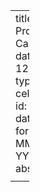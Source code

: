 ---
title: A Proud Carmelite!
date: 15 12 2022
type: celebration
id: '00016'
date-format: MMM D, YYYY
abstract: |
    <p>Mount Carmel College (in Bangalore), my alma mater, is celebrating its Platinum Jubilee this year. A part of this celebration is <a href="https://www.youtube.com/watch?v=hli7XE8pezM">HERSTORY</a>: "75 years of scripting success stories of Confident, Competent, & Compassionate Carmelites".</p>

    <p>I was honored to be among the 75 Carmelites invited for the HERSTORY event today. It was very nostalgic to be back on campus, and the organizers put together an impeccable event that made all of us feel very special. It was humbling to be in inspiring company. I can't thank MCC enough for providing an empowering and fun environment at a crucial stage of my life!</p>
---